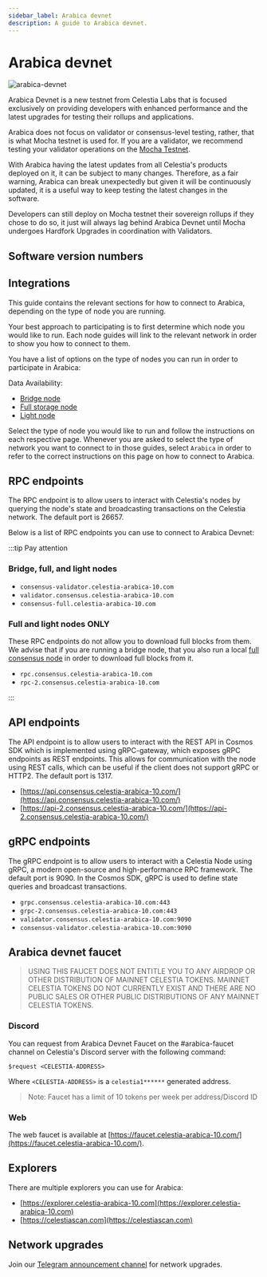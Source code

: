 ```yaml
---
sidebar_label: Arabica devnet
description: A guide to Arabica devnet.
---
```


# Arabica devnet


![arabica-devnet](../img/arabica-devnet.png)

Arabica Devnet is a new testnet from Celestia Labs that is focused
exclusively on providing developers with enhanced performance and
the latest upgrades for testing their rollups and applications.

Arabica does not focus on validator or consensus-level testing, rather,
that is what Mocha testnet is used for. If you are a validator, we
recommend testing your validator operations on the
[Mocha Testnet](./mocha-testnet.mdx).

With Arabica having the latest updates from all Celestia's products deployed
on it, it can be subject to many changes. Therefore, as a fair warning,
Arabica can break unexpectedly but given it will be continuously updated,
it is a useful way to keep testing the latest changes in the software.

Developers can still deploy on Mocha testnet their sovereign rollups if they
chose to do so, it just will always lag behind Arabica Devnet until Mocha
undergoes Hardfork Upgrades in coordination with Validators.

## Software version numbers

<ArabicaVersionTags arabicaVersions={arabicaVersions} constants={constants} />

## Integrations

This guide contains the relevant sections for how to connect to Arabica,
depending on the type of node you are running.

Your best approach to participating is to first determine which node
you would like to run. Each node guides will link to the relevant network
in order to show you how to connect to them.

You have a list of options on the type of nodes you can run in order to
participate in Arabica:

Data Availability:

- [Bridge node](./bridge-node.mdx)
- [Full storage node](./full-storage-node.mdx)
- [Light node](./light-node.mdx)

Select the type of node you would like to run and follow the instructions
on each respective page. Whenever you are asked to select the type of network
you want to connect to in those guides, select `Arabica` in order to refer
to the correct instructions on this page on how to connect to Arabica.

## RPC endpoints

The RPC endpoint is to allow users to interact with Celestia's nodes by
querying the node's state and broadcasting transactions on the
Celestia network. The default port is 26657.

Below is a list of RPC endpoints you can use to connect to Arabica Devnet:

:::tip Pay attention

### Bridge, full, and light nodes

- `consensus-validator.celestia-arabica-10.com`
- `validator.consensus.celestia-arabica-10.com`
- `consensus-full.celestia-arabica-10.com`

### Full and light nodes ONLY

These RPC endpoints do not allow you to download full blocks from
them. We advise that if you are running a bridge node, that you also
run a local [full consensus node](../full-consensus-node) in order to download full blocks from
it.

- `rpc.consensus.celestia-arabica-10.com`
- `rpc-2.consensus.celestia-arabica-10.com`

:::

## API endpoints

The API endpoint is to allow users to interact with the REST API in Cosmos
SDK which is implemented using gRPC-gateway, which exposes gRPC endpoints
as REST endpoints. This allows for communication with the node using REST
calls, which can be useful if the client does not support gRPC or HTTP2.
The default port is 1317.

- [https://api.consensus.celestia-arabica-10.com/](https://api.consensus.celestia-arabica-10.com/)
- [https://api-2.consensus.celestia-arabica-10.com/](https://api-2.consensus.celestia-arabica-10.com/)

## gRPC endpoints

The gRPC endpoint is to allow users to interact with a Celestia Node using
gRPC, a modern open-source and high-performance RPC framework. The default
port is 9090. In the Cosmos SDK, gRPC is used to define state queries and
broadcast transactions.

- `grpc.consensus.celestia-arabica-10.com:443`
- `grpc-2.consensus.celestia-arabica-10.com:443`
- `validator.consensus.celestia-arabica-10.com:9090`
- `consensus-validator.celestia-arabica-10.com:9090`

## Arabica devnet faucet

> USING THIS FAUCET DOES NOT ENTITLE YOU TO ANY AIRDROP OR OTHER
> DISTRIBUTION OF MAINNET CELESTIA TOKENS. MAINNET CELESTIA TOKENS
> DO NOT CURRENTLY EXIST AND THERE ARE NO PUBLIC SALES OR OTHER PUBLIC
> DISTRIBUTIONS OF ANY MAINNET CELESTIA TOKENS.

### Discord

You can request from Arabica Devnet Faucet on the #arabica-faucet channel on
Celestia's Discord server with the following command:

```text
$request <CELESTIA-ADDRESS>
```

Where `<CELESTIA-ADDRESS>` is a `celestia1******` generated address.

> Note: Faucet has a limit of 10 tokens per week per address/Discord ID

### Web

The web faucet is available at [https://faucet.celestia-arabica-10.com/](https://faucet.celestia-arabica-10.com/).

## Explorers

There are multiple explorers you can use for Arabica:

- [https://explorer.celestia-arabica-10.com](https://explorer.celestia-arabica-10.com)
- [https://celestiascan.com](https://celestiascan.com)

## Network upgrades

Join our [Telegram announcement channel](https://t.me/+smSFIA7XXLU4MjJh)
for network upgrades.
